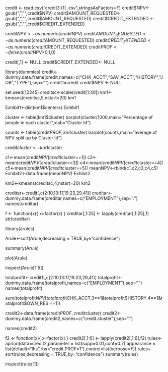 credit <- read.csv("credit3 (1) .csv",stringsAsFactors=F)
credit$NPV<-gsub(",","",credit$NPV)
credit$AMOUNT_REQUESTED<-gsub(",","",credit$AMOUNT_REQUESTED)
credit$CREDIT_EXTENDED <- gsub(",","",credit$CREDIT_EXTENDED)

credit$NPV <- as.numeric(credit$NPV)
credit$AMOUNT_REQUESTED <- as.numeric(credit$AMOUNT_REQUESTED)
credit$CREDIT_EXTENDED <- as.numeric(credit$CREDIT_EXTENDED)
credit$PROF <- ifelse(credit$NPV>0,1,0)


credit[,1] <- NULL
credit$CREDIT_EXTENDED<- NULL



library(dummies)
credit<-dummy.data.frame(credit,names=c("CHK_ACCT","SAV_ACCT","HISTORY","JOB","TYPE"),sep=".")
credit1=credit
credit$NPV <- NULL

set.seed(12345)
creditsc<-scale(credit[1:40])
km1<-kmeans(creditsc,5,nstart=20)
km1

Exhibit1<-dist(km1$centers)
Exhibit1

cluster <- table(km1$cluster)
barplot(cluster/1000,main="Percentage of people in each cluster",xlab="Cluster Id")
 
counts <- table(credit$PROF,km1$cluster)
barplot(counts,main="average of NPV split up by Cluster Id")
 
credit$cluster <- km1$cluster

c1<-mean(credit$NPV[credit$cluster==1])
c3<-mean(credit$NPV[credit$cluster==3])
c4<-mean(credit$NPV[credit$cluster==4])
c5<-mean(credit$NPV[credit$cluster==5])
meanNPV<-rbind(c1,c2,c3,c4,c5)
Exhibit2<-data.frame(meanNPV)
Exhibit2

km2<-kmeans(creditsc,4,nstart=20)
km2

creditar<-credit[,c(2:10,13:17,19:23,29,41)]
creditar<-dummy.data.frame(creditar,names=c("EMPLOYMENT"),sep=".")
names(creditar)

f <- function(x){ 
  x=factor(x)
} 
creditar[,1:25] <- lapply(creditar[,1:25],f)
str(creditar)

library(arules)

Arule<-sort(Arule,decreasing = TRUE,by="confidence")

summary(Arule)

plot(Arule)

inspect(Arule[1:5])

totalprofit<-credit1[,c(2:10,13:17,19:23,29,41)]
totalprofit<-dummy.data.frame(totalprofit,names=c("EMPLOYMENT"),sep=".")
names(totalprofit)

sum(totalprofit$NPV[totalprofit$CHK_ACCT.3==1&totalprofit$HISTORY.4==1&totalprofit$OWN_RES ==1])


credit2<-data.frame(credit$PROF,credit$cluster)
credit2<-dummy.data.frame(credit2,names=c("credit.cluster"),sep=".")


names(credit2)

f2 <- function(x){ 
  x=factor(x)
} 
credit2[,1:6] <- lapply(credit2[,1:6],f2)
rules<-apriori(data=credit2,parameter = list(supp=0.01,conf=0.7),appearance = list(default="lhs",rhs="credit.PROF=1"),control=list(verbose=F))
rules<-sort(rules,decreasing = TRUE,by="confidence")
summary(rules)

inspect(rules[1])


